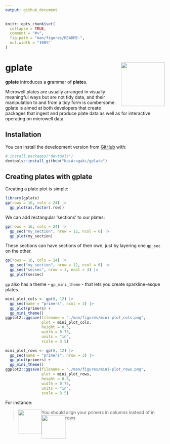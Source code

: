 ```yaml
---
output: github_document
---
```


<!-- README.md is generated from README.Rmd. Please edit that file -->

<style type="text/css">
span > img {
 float:left;
}
</style>



```r
knitr::opts_chunk$set(
  collapse = TRUE,
  comment = "#>",
  fig.path = "man/figures/README-",
  out.width = "100%"
)
```

# gplate <a href="https://kaiaragaki.github.io/gp/"><img src="man/figures/logo.png" align="right" height="138" /></a>

<!-- badges: start -->
<!-- badges: end -->

**gplate** introduces a **g**rammar of **plate**s. 

Microwell plates are usually arranged in visually meaningful ways but are not tidy data, and their manipulation to and from a tidy form is cumbersome. gplate is aimed at both developers that create packages that ingest and produce plate data as well as for interactive operating on microwell data.

## Installation

You can install the development version from [GitHub](https://github.com/) with:

``` r
# install.packages("devtools")
devtools::install_github("KaiAragaki/gplate")
```
## Creating plates with gplate

Creating a plate plot is simple:

```r
library(gplate)
gp(rows = 16, cols = 24) |>
  gp_plot(as.factor(.row))
```
We can add rectangular 'sections' to our plates:

```r
gp(rows = 16, cols = 24) |> 
  gp_sec("my_section", nrow = 12, ncol = 6) |> 
  gp_plot(my_section)
```

These sections can have sections of their own, just by layering one `gp_sec` on the other.

```r
gp(rows = 16, cols = 24) |> 
  gp_sec("my_section", nrow = 12, ncol = 6) |> 
  gp_sec("secsec", nrow = 3, ncol = 3) |> 
  gp_plot(secsec)
```

`gp` also has a theme - `gp_mini_theme` - that lets you create sparkline-esque plates.

```r
mini_plot_cols <- gp(8, 12) |> 
  gp_sec(name = "primers", ncol = 3) |> 
  gp_plot(primers) + 
  gp_mini_theme()
ggplot2::ggsave(filename = "./man/figures/mini-plot_cols.png", 
                plot = mini_plot_cols,
                height = 0.5, 
                width = 0.75, 
                units = "in", 
                scale = 3.5)

mini_plot_rows <- gp(8, 12) |> 
  gp_sec(name = "primers", nrow = 3) |> 
  gp_plot(primers) + 
  gp_mini_theme()
ggplot2::ggsave(filename = "./man/figures/mini-plot_rows.png", 
                plot = mini_plot_rows,
                height = 0.5, 
                width = 0.75, 
                units = "in", 
                scale = 3.5)
```

For instance:

> You should align your primers in columns <span>![](man/figures/mini-plot_cols.png){width=75px}</span> instead of in rows <span>![](man/figures/mini-plot_rows.png){width=75px}</span>
